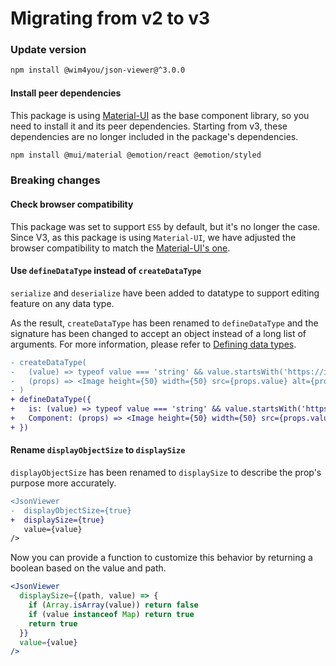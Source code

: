 # Migrating from v2 to v3

### Update version

```bash
npm install @wim4you/json-viewer@^3.0.0
```

#### Install peer dependencies

This package is using [Material-UI](https://mui.com/) as the base component library, so you need to install it and its peer dependencies.
Starting from v3, these dependencies are no longer included in the package's dependencies.

```bash
npm install @mui/material @emotion/react @emotion/styled
```

### Breaking changes

#### Check browser compatibility

This package was set to support `ES5` by default, but it's no longer the case.\
Since V3, as this package is using `Material-UI`, we have adjusted the browser compatibility to match the [Material-UI's one](https://mui.com/getting-started/supported-platforms/).

#### Use `defineDataType` instead of `createDataType`

`serialize` and `deserialize` have been added to datatype to support editing feature on any data type.

As the result, `createDataType` has been renamed to `defineDataType` and the signature has been changed to accept an object instead of a long list of arguments. For more information, please refer to [Defining data types](/data-types.mdx).

```diff
- createDataType(
-   (value) => typeof value === 'string' && value.startsWith('https://i.imgur.com'),
-   (props) => <Image height={50} width={50} src={props.value} alt={props.value} />
- )
+ defineDataType({
+   is: (value) => typeof value === 'string' && value.startsWith('https://i.imgur.com'),
+   Component: (props) => <Image height={50} width={50} src={props.value} alt={props.value} />
+ })
```

#### Rename `displayObjectSize` to `displaySize`

`displayObjectSize` has been renamed to `displaySize` to describe the prop's purpose more accurately.

```diff
<JsonViewer
-  displayObjectSize={true}
+  displaySize={true}
   value={value}
/>
```

Now you can provide a function to customize this behavior by returning a boolean based on the value and path.

```jsx {2-6}
<JsonViewer
  displaySize={(path, value) => {
    if (Array.isArray(value)) return false
    if (value instanceof Map) return true
    return true
  }}
  value={value}
/>
```
